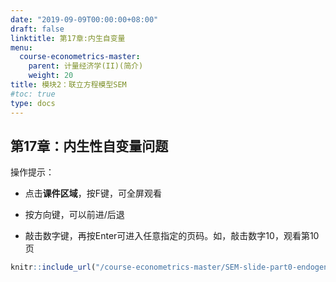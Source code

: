 ```yaml
---
date: "2019-09-09T00:00:00+08:00"
draft: false
linktitle: 第17章:内生自变量
menu:
  course-econometrics-master:
    parent: 计量经济学(II)(简介)
    weight: 20
title: 模块2：联立方程模型SEM
#toc: true
type: docs
---
```


## 第17章：内生性自变量问题

操作提示：

- 点击**课件区域**，按F键，可全屏观看

- 按方向键，可以前进/后退

- 敲击数字键，再按Enter可进入任意指定的页码。如，敲击数字10，观看第10页


```r
knitr::include_url("/course-econometrics-master/SEM-slide-part0-endogeneity-variable.html")
```


